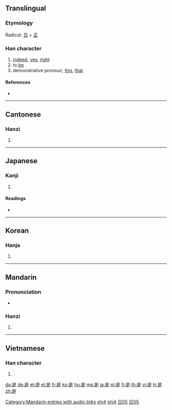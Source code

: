 {{see|昰}}
==Translingual==
{{Han stroke|[[Image:是-order.gif]]}}

===Etymology===
Radical: [[日]] + [[正]]

===Han character===
{{Han char|rn=72|rad=日|as=05|sn=9|four=6080<sub>1</sub>|canj=日一卜人 (AMYO)}}

# [[indeed]], [[yes]], [[right]]
# to [[be]]
# demonstrative pronoun, [[this]], [[that]]

====References====
* {{Han ref|kx=0493.260|dkj=13859|dj=0858.060|hdz=21497.050|uh=662F|ud=26159|bh=AC4F|bd=44111}}

----

==Cantonese==

===Hanzi===
{{yue-hanzi|jyut=|y=si6}}

# {{defn|Cantonese|sort=日05}}

----

==Japanese==

===Kanji===
{{ja-kanji|grade=c|rs=日05}}

# {{defn|Japanese}}

====Readings====
* {{ja-readings|on=[[ぜ]] (ze), [[し]] (shi)|kun=[[これ]] (kore), [[この]] (kono), [[ここ]] (koko)}}

----

==Korean==

===Hanja===
{{ko-hanja|hangeul=시|eumhun=바를|rv=si|mr=si|y=si}}

# {{defn|Korean|sort=日05}}

----

==Mandarin==
{{see|shi}}

===Pronunciation===
*{{audio|zh-shì.ogg|audio}}

===Hanzi===
{{cmn-hanzi|pin=[[shì]] ([[shi4]])|wg=shih<sup>4</sup>}}

# {{defn|Mandarin|sort=日05}}

[[Category:Mandarin entries with audio links]]
[[Category:zh-cn:Beginning Mandarin|shi4]]
[[Category:zh-cn:Pronouns|shi4]]
[[Category:zh-tw:Beginning Mandarin|日05]]
[[Category:zh-tw:Pronouns|日05]]

----

==Vietnamese==

===Han character===
{{vi-hantu|[[thị]]|rs=日05}}

# {{defn|Vietnamese|sort=日05}}

[[da:是]]
[[de:是]]
[[et:是]]
[[el:是]]
[[fr:是]]
[[ko:是]]
[[hu:是]]
[[ms:是]]
[[ja:是]]
[[pl:是]]
[[fi:是]]
[[th:是]]
[[vi:是]]
[[tr:是]]
[[zh:是]]